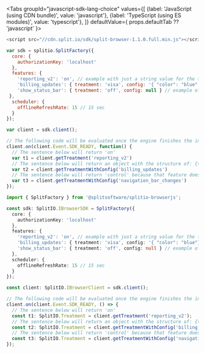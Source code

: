 
<Tabs
  groupId="javascript-sdk-lang-choice"
  values={[
    {label: 'JavaScript (using CDN bundle)', value: 'javascript'},
    {label: 'TypeScript (using ES modules)', value: 'typescript'},
  ]} defaultValue={ props.defaultTab ?? 'javascript' }>
  <TabItem value="javascript">

```javascript
<script src="//cdn.split.io/sdk/split-browser-1.1.0.full.min.js"></script>

var sdk = splitio.SplitFactory({
  core: {
    authorizationKey: 'localhost'
  },
  features: {
    'reporting_v2': 'on', // example with just a string value for the treatment
    'billing_updates': { treatment: 'visa', config: '{ "color": "blue" }' }, // example of a defined config
    'show_status_bar': { treatment: 'off', config: null } // example of a null config
 },
  scheduler: {
    offlineRefreshRate: 15 // 15 sec
  }
});

var client = sdk.client();

// The following code will be evaluated once the engine finishes the initialization
client.on(client.Event.SDK_READY, function() {
  // The sentence below will return 'on'
  var t1 = client.getTreatment('reporting_v2')
  // The sentence below will return an object with the structure of: {treatment:'visa',config:'{ "color":"blue" }'}
  var t2 = client.getTreatmentWithConfig('billing_updates')
  // The sentence below will return 'control' because that feature does not exist
  var t3 = client.getTreatmentWithConfig('navigation_bar_changes')
});
```

  </TabItem>
  <TabItem value="typescript">

```typescript
import { SplitFactory } from '@splitsoftware/splitio-browserjs';

const sdk: SplitIO.IBrowserSDK = SplitFactory({
  core: {
    authorizationKey: 'localhost'
  },
  features: {
    'reporting_v2': 'on', // example with just a string value for the treatment
    'billing_updates': { treatment: 'visa', config: '{ "color": "blue"}' } // example of a defined config
    'show_status_bar': { treatment: 'off', config: null } // example of a null config
  },
  scheduler: {
    offlineRefreshRate: 15 // 15 sec
  }
});

const client: SplitIO.IBrowserClient = sdk.client();

// The following code will be evaluated once the engine finishes the initialization
client.on(client.Event.SDK_READY, () => {
  // The sentence below will return 'on'
  const t1: SplitIO.Treatment = client.getTreatment('reporting_v2');
  // The sentence below will return an object with the structure of: {treatment:'visa',config:'{ "color":"blue" }'
  const t2: SplitIO.Treatment = client.getTreatmentWithConfig('billing_updates');
  // The sentence below will return 'control' because that feature does not exist
  const t3: SplitIO.Treatment = client.getTreatmentWithConfig('navigation_bar_changes');
});
```

  </TabItem>
</Tabs>